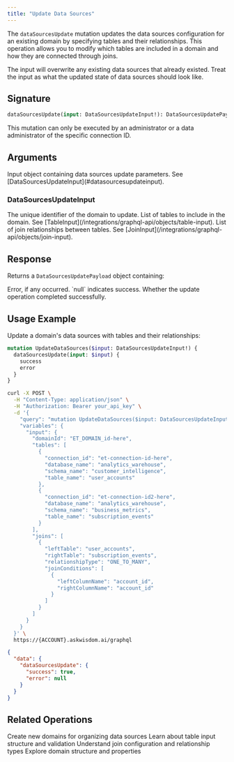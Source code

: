 ```yaml
---
title: "Update Data Sources"
---
```


The `dataSourcesUpdate` mutation updates the data sources configuration for an existing domain by specifying tables and their relationships. This operation allows you to modify which tables are included in a domain and how they are connected through joins.

<Note>
  The input will overwrite any existing data sources that already existed. Treat the input as what the updated state of data sources should look like.
</Note>

## Signature

```graphql
dataSourcesUpdate(input: DataSourcesUpdateInput!): DataSourcesUpdatePayload!
```

<Note>
  This mutation can only be executed by an administrator or a data administrator of the specific connection ID.
</Note>

## Arguments

<ParamField path="input" type="DataSourcesUpdateInput!" required>
  Input object containing data sources update parameters. See [DataSourcesUpdateInput](#datasourcesupdateinput).
</ParamField>

### DataSourcesUpdateInput

<ParamField path="domainId" type="ID!" required>
  The unique identifier of the domain to update.
</ParamField>

<ParamField path="tables" type="[TableInput!]!" required>
  List of tables to include in the domain. See [TableInput](/integrations/graphql-api/objects/table-input).
</ParamField>

<ParamField path="joins" type="[JoinInput!]">
  List of join relationships between tables. See [JoinInput](/integrations/graphql-api/objects/join-input).
</ParamField>

## Response

Returns a `DataSourcesUpdatePayload` object containing:

<ParamField path="error" type="String" required>
  Error, if any occurred. `null` indicates success.
</ParamField>

<ParamField path="success" type="Boolean!" required>
  Whether the update operation completed successfully.
</ParamField>

## Usage Example

Update a domain's data sources with tables and their relationships:

```graphql
mutation UpdateDataSources($input: DataSourcesUpdateInput!) {
  dataSourcesUpdate(input: $input) {
    success
    error
  }
}
```

<RequestExample>

```bash Request
curl -X POST \
  -H "Content-Type: application/json" \
  -H "Authorization: Bearer your_api_key" \
  -d '{
    "query": "mutation UpdateDataSources($input: DataSourcesUpdateInput!) { dataSourcesUpdate(input: $input) { success error } }",
    "variables": {
      "input": {
        "domainId": "ET_DOMAIN_id-here",
        "tables": [
          {
            "connection_id": "et-connection-id-here",
            "database_name": "analytics_warehouse",
            "schema_name": "customer_intelligence",
            "table_name": "user_accounts"
          },
          {
            "connection_id": "et-connection-id2-here",
            "database_name": "analytics_warehouse",
            "schema_name": "business_metrics",
            "table_name": "subscription_events"
          }
        ],
        "joins": [
          {
            "leftTable": "user_accounts",
            "rightTable": "subscription_events",
            "relationshipType": "ONE_TO_MANY",
            "joinConditions": [
              {
                "leftColumnName": "account_id",
                "rightColumnName": "account_id"
              }
            ]
          }
        ]
      }
    }
  }' \
  https://{ACCOUNT}.askwisdom.ai/graphql
```

</RequestExample>

<ResponseExample>

```json Response
{
  "data": {
    "dataSourcesUpdate": {
      "success": true,
      "error": null
    }
  }
}
```

</ResponseExample>

## Related Operations

<CardGroup cols={2}>
  <Card title="Create Domain" icon="plus" href="/integrations/graphql-api/mutations/domain/create-domain">
    Create new domains for organizing data sources
  </Card>
  <Card title="TableInput Schema" icon="table" href="/integrations/graphql-api/objects/table-input">
    Learn about table input structure and validation
  </Card>
  <Card title="JoinInput Schema" icon="link" href="/integrations/graphql-api/objects/join-input">
    Understand join configuration and relationship types
  </Card>
  <Card title="DomainModel Schema" icon="folder" href="/integrations/graphql-api/objects/domain-model">
    Explore domain structure and properties
  </Card>
</CardGroup>